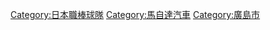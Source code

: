 {{Commonscat|Hiroshima Toyo Carp}}
[[Category:日本職棒球隊|Category:日本職棒球隊]]
[[Category:馬自達汽車|Category:馬自達汽車]]
[[Category:廣島市|Category:廣島市]]